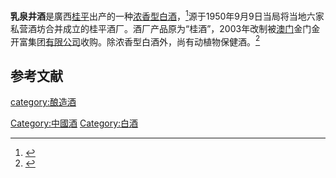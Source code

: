 '''乳泉井酒'''是廣西[[桂平|桂平]]出产的一种[[浓香型白酒|浓香型白酒]]，<ref name=l0>{{cite web|url=https://www.tech-food.com/kndata/detail/k0056052_2.htm |title=广西白酒：三足鼎立？|language=Zh-hans|accessdate=2010年6月30日}}</ref>源于1950年9月9日当局将当地六家私营酒坊合并成立的桂平酒厂。酒厂产品原为“桂酒”，2003年改制被[[澳门|澳门]]金门金开富集团[[有限公司|有限公司]]收购。除浓香型白酒外，尚有动植物保健酒。<ref name=l1>{{cite web|url=http://news.sina.com.cn/c/2007-11-29/055412992493s.shtml |title=桂平乳泉液酒业公司二期扩建项目开工|language=Zh-hans|accessdate=2007年11月29日}}</ref>

==参考文献==
{{reflist}}
{{饮料小作品}}
{{中華酒文化}}

[[category:酿造酒|category:酿造酒]]
[[Category:中國酒|Category:中國酒]]
[[Category:白酒|Category:白酒]]